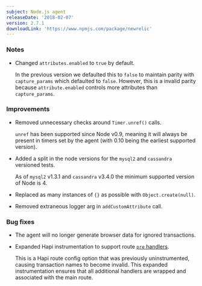 ```yaml
---
subject: Node.js agent
releaseDate: '2018-02-07'
version: 2.7.1
downloadLink: 'https://www.npmjs.com/package/newrelic'
---
```


### Notes

* Changed `attributes.enabled` to `true` by default.

  In the previous version we defaulted this to `false` to maintain parity with `capture_params` which defaulted to `false`. However, this is a invalid parity because `attribute.enabled` controls more attributes than `capture_params`.

### Improvements

* Removed unnecessary checks around `Timer.unref()` calls.

  `unref` has been supported since Node v0.9, meaning it will always be present in timers set by the agent (with 0.10 being the earliest supported version).
* Added a split in the node versions for the `mysql2` and `cassandra` versioned tests.

  As of `mysql2` v1.3.1 and `cassandra` v3.4.0 the minimum supported version of Node is 4.
* Replaced as many instances of `{}` as possible with `Object.create(null)`.
* Removed extraneous logger arg in `addCustomAttribute` call.

### Bug fixes

* The agent will no longer generate browser data for ignored transactions.
* Expanded Hapi instrumentation to support route [`pre` handlers](https://github.com/hapijs/hapi/blob/v16/API.md#route-prerequisites).

  This is a Hapi route config option that was previously uninstrumented, causing transaction names to become invalid. This expanded instrumentation ensures that all additional handlers are wrapped and associated with the main route.
